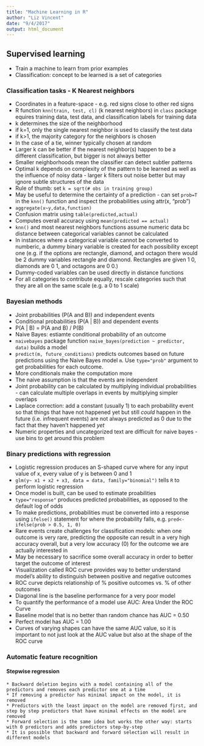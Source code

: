 ```yaml
---
title: "Machine Learning in R"
author: "Liz Vincent"
date: "9/4/2017"
output: html_document
---
```


## Supervised learning

* Train a machine to learn from prior examples
* Classification: concept to be learned is a set of categories

### Classification tasks - K Nearest neighbors
* Coordinates in a feature-space - e.g. red signs close to other red signs
* R function `knn(train, test, cl)` (k nearest neighbors) in `class` package equires training data, test data,
  and classification labels for training data
* k determines the size of the neighborhood
* if k=1, only the single nearest neighbor is used to classify the test data
* if k>1, the majority category for the neighbors is chosen
* In the case of a tie, winner typically chosen at random
* Larger k can be better if the nearest neighbor(s) happen to be a different classification, but bigger is not always better
* Smaller neighborhoods mean the classifier can detect subtler patterns
* Optimal k depends on complexity of the pattern to be learned as well as the influence of noisy data - 
  larger k filters out noise better but may ignore subtle structures of the data
* Rule of thumb: set `k = sqrt(# obs in training group)`
* May be useful to determine the certainty of a prediction - can set `prob=T` in the `knn()` function
  and inspect the probabilities using attr(x, "prob")
* `aggregate(x~y,data,function)`
* Confusion matrix using `table(predicted,actual)`
* Computes overall accuracy using `mean(predicted == actual)`
* `knn()` and most nearest neighbors functions assume numeric data bc distance between categorical variables cannot be calculated
* In instances where a categorical variable cannot be converted to numberic, a dummy binary variable is created for each possibility except one
  (e.g. if the options are rectangle, diamond, and octagon there would be 2 dummy variables rectangle and diamond. Rectangles are given 1 0, 
  diamonds are 0 1, and octagons are 0 0.)
* Dummy-coded variables can be used directly in distance functions
* For all categories to contribute equally, rescale categories such that they are all on the same scale (e.g. a 0 to 1 scale)
    
### Bayesian methods
* Joint probabilities (P(A and B)) and independent events
* Conditional probabilities (P(A | B)) and dependent events
* P(A | B) = P(A and B) / P(B)
* Naive Bayes: estiamte conditional probability of an outcome
* `naivebayes` package function `naive_bayes(prediction ~ predictor, data)` builds a model
* `predict(m, future_conditions)` predicts outcomes based on future predictions using the Naive Bayes model `m`.
  Use `type="prob"` argument to get probabilities for each outcome.
* More conditionals make the computation more 
* The naive assumption is that the events are independent
* Joint probability can be calculated by multiplying individual probabilities - 
  can calculate multiple overlaps in events by multiplying simpler overlaps
* Laplace correction: add a constant (usually 1) to each probability event so that things that have not happened yet 
  but still _could_ happen in the future (i.e. infrequent events) are not always predicted as 0 due to the fact that they haven't happened _yet_
* Numeric properties and uncategorized text are difficult for naive bayes - use bins to get around this problem

### Binary predictions with regression
* Logistic regression produces an S-shaped curve where for any input value of x, every value of y is between 0 and 1
* `glm(y~ x1 + x2 + x3, data = data, family="binomial")` tells `R` to perform logistic regression
* Once model is built, can be used to estimate proabilities
* `type="response"` produces predicted probabilities, as opposed to the default log of odds
* To make predictions, probabilities must be converted into a response using `ifelse()` statement for where the probability falls,
  e.g. `pred<-ifelse(prob > 0.5, 1, 0)`
* Rare events create challenges for classification models: when one outcome is very rare, predicting the opposite can result in a very 
  high accuracy overall, but a very low accuracy (0) for the outcome we are actually interested in
* May be necessary to sacrifice some overall accuracy in order to better target the outcome of interest
* Visualization called ROC curve provides way to better understand model's ability to distinguish between positive and negative outcomes
* ROC curve depicts relationship of % positive outcomes vs. % of other outcomes
* Diagonal line is the baseline performance for a very poor model
* To quantify the performance of a model use AUC: Area Under the ROC Curve
* Baseline model that is no better than random chance has AUC = 0.50
* Perfect model has AUC = 1.00
* Curves of varying shapes can have the same AUC value, so it is important to not just look at the AUC value but also at the shape of the ROC curve

### Automatic feature recognition
#### Stepwise regression
	* Backward deletion begins with a model containing all of the predictors and removes each predictor one at a time
	* If removing a predictor has minimal impact on the model, it is removed
	* Predictors with the least impact on the model are removed first, and step by step predictors that have minimal effects on the model are removed
	* Forward selection is the same idea but works the other way: starts with 0 predictors and adds predictors step-by-step
	* It is possible that backward and forward selection will result in different models
	
